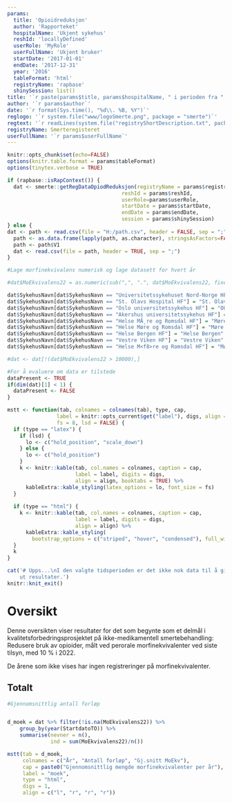 ```yaml
---
params:
  title: 'Opioidreduksjon'
  author: 'Rapporteket'
  hospitalName: 'Ukjent sykehus'
  reshId: 'locallyDefined'
  userRole: 'MyRole'
  userFullName: 'Ukjent bruker'
  startDate: '2017-01-01'
  endDate: '2017-12-31'
  year: '2016'
  tableFormat: 'html'
  registryName: 'rapbase'
  shinySession: list()
title: '`r paste(params$title, params$hospitalName, " i perioden fra ", params$startDate, " til ", params$endDate)`'
author: '`r params$author`'
date: '`r format(Sys.time(), "%d\\. %B, %Y")`'
reglogo: '`r system.file("www/logoSmerte.png", package = "smerte")`'
regtext: '`r readLines(system.file("registryShortDescription.txt", package = "smerte"))`'
registryName: Smerteregisteret
userFullName: '`r params$userFullName`'
---
```

```r
knitr::opts_chunk$set(echo=FALSE)
options(knitr.table.format = params$tableFormat)
options(tinytex.verbose = TRUE)
```

```r
if (rapbase::isRapContext()) {
  dat <- smerte::getRegDataOpiodReduksjon(registryName = params$registryName,
                                     reshId = params$reshId,
                                     userRole=params$userRole,
                                     startDate = params$startDate,
                                     endDate = params$endDate,
                                     session = params$shinySession)
} else {
dat <- path <- read.csv(file = "H:/path.csv", header = FALSE, sep = ";")
  path <- as.data.frame(lapply(path, as.character), stringsAsFactors=FALSE)
  path <- path$V1
  dat <- read.csv(file = path, header = TRUE, sep = ";")
}
```

```r
#Lage morfinekvivalens numerisk og lage datasett for hvert år

#dat$MoEkvivalens22 = as.numeric(sub(",", ".", dat$MoEkvivalens22, fixed = TRUE))

dat$SykehusNavn[dat$SykehusNavn == "Universitetssykehuset Nord-Norge HF"] = "UNN"
dat$SykehusNavn[dat$SykehusNavn == "St. Olavs Hospital HF"] = "St. Olavs"
dat$SykehusNavn[dat$SykehusNavn == "Oslo universitetssykehus HF"] = "OUS"
dat$SykehusNavn[dat$SykehusNavn == "Akershus universitetssykehus HF"] = "Ahus"
dat$SykehusNavn[dat$SykehusNavn == "Helse MÃ¸re og Romsdal HF"] = "Møre og Romsdal"
dat$SykehusNavn[dat$SykehusNavn == "Helse Møre og Romsdal HF"] = "Møre og Romsdal"
dat$SykehusNavn[dat$SykehusNavn == "Helse Bergen HF"] = "Helse Bergen"
dat$SykehusNavn[dat$SykehusNavn == "Vestre Viken HF"] = "Vestre Viken"
dat$SykehusNavn[dat$SykehusNavn == "Helse M<f8>re og Romsdal HF"] = "Møre og Romsdal"

#dat <- dat[!(dat$MoEkvivalens22 > 10000),]

#For å evaluere om data er tilstede
dataPresent <- TRUE
if(dim(dat)[1] < 1) {
  dataPresent <- FALSE
}

```

```r
mstt <- function(tab, colnames = colnames(tab), type, cap,
                label = knitr::opts_current$get("label"), digs, align = NULL,
                fs = 8, lsd = FALSE) {
  if (type == "latex") {
    if (lsd) {
      lo <- c("hold_position", "scale_down")
    } else {
      lo <- c("hold_position")
    }
    k <- knitr::kable(tab, col.names = colnames, caption = cap,
                      label = label, digits = digs,
                      align = align, booktabs = TRUE) %>% 
      kableExtra::kable_styling(latex_options = lo, font_size = fs)
  }
  
  if (type == "html") {
    k <- knitr::kable(tab, col.names = colnames, caption = cap,
                      label = label, digits = digs,
                      align = align) %>% 
      kableExtra::kable_styling(
        bootstrap_options = c("striped", "hover", "condensed"), full_width = F)
  }
  k
}
```

```r
cat('# Upps...\nI den valgte tidsperioden er det ikke nok data til å gi 
    ut resultater.')
knitr::knit_exit()

```

# Oversikt

Denne oversikten viser resultater for det som begynte som et delmål i kvalitetsforbedringsprosjektet på ikke-medikamentell smertebehandling: Redusere bruk av opioider, målt ved perorale morfinekvivalenter ved siste tilsyn, med 10 % i 2022. 

De årene som ikke vises har ingen registreringer på morfinekvivalenter.

## Totalt
```r
#Gjennomsnittlig antall forløp


d_moek = dat %>% filter(!is.na(MoEkvivalens22)) %>%
    group_by(year(StartdatoTO)) %>%
    summarise(nevner = n(),
              ind = sum(MoEkvivalens22)/n())
```

```r

mstt(tab = d_moek,
     colnames = c("År", "Antall forløp", "Gj.snitt MoEkv"),
     cap = paste0("Gjennomsnittlig mengde morfinekvivalenter per år"),
     label = "moek",
     type = "html",
     digs = 1,
     align = c("l", "r", "r", "r"))
```
